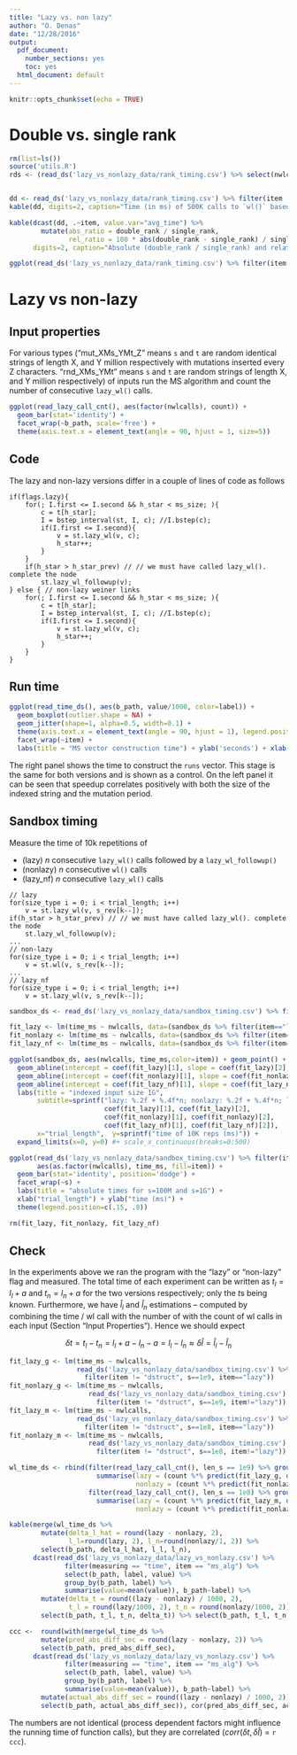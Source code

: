 ```yaml
---
title: "Lazy vs. non lazy"
author: "O. Denas"
date: "12/28/2016"
output:
  pdf_document: 
    number_sections: yes
    toc: yes
  html_document: default
---
```


```r
knitr::opts_chunk$set(echo = TRUE)
```

# Double vs. single rank
```r
rm(list=ls())
source('utils.R')
rds <- (read_ds('lazy_vs_nonlazy_data/rank_timing.csv') %>% select(nwlcalls, item, time_ms) %>% filter(item != "dstruct"))


dd <- read_ds('lazy_vs_nonlazy_data/rank_timing.csv') %>% filter(item != "dstruct") %>% group_by(item) %>% summarise(avg_time = mean(time_ms), sd_time = sd(time_ms))
kable(dd, digits=2, caption="Time (in ms) of 500K calls to `wl()` based on `single_rank()` or `double_rank()` methods on 100MB random DNA input; Mean/sd over 20 repetitions.")
```

```r
kable(dcast(dd, .~item, value.var="avg_time") %>% 
        mutate(abs_ratio = double_rank / single_rank,
               rel_ratio = 100 * abs(double_rank - single_rank) / single_rank),
      digits=2, caption="Absolute (double_rank / single_rank) and relative (100 * |double_rank - single_rank| / single_rank) ratios of average times from the above table.", row.names=FALSE)

ggplot(read_ds('lazy_vs_nonlazy_data/rank_timing.csv') %>% filter(item != "dstruct"), aes(item, time_ms)) + geom_boxplot() + geom_jitter(alpha=.3, width = 0.2) + ylab('total time (ms)')
```

# Lazy vs non-lazy
## Input properties

For various types ("mut_XMs_YMt_Z" means `s` and `t` are random identical strings of length X, and Y million respectively with mutations inserted every Z characters. "rnd_XMs_YMt" means `s` and `t` are random strings of length X, and Y million respectively) of inputs run the MS algorithm and count the number of consecutive `lazy_wl()` calls.

```r
ggplot(read_lazy_call_cnt(), aes(factor(nwlcalls), count)) + 
  geom_bar(stat='identity') + 
  facet_wrap(~b_path, scale='free') + 
  theme(axis.text.x = element_text(angle = 90, hjust = 1, size=5))
```

\newpage
## Code
The lazy and non-lazy versions differ in a couple of lines of code as follows

```
if(flags.lazy){
    for(; I.first <= I.second && h_star < ms_size; ){
        c = t[h_star];
        I = bstep_interval(st, I, c); //I.bstep(c);
        if(I.first <= I.second){
            v = st.lazy_wl(v, c); 
            h_star++;
        }   
    }   
    if(h_star > h_star_prev) // // we must have called lazy_wl(). complete the node
        st.lazy_wl_followup(v);
} else { // non-lazy weiner links
    for(; I.first <= I.second && h_star < ms_size; ){
        c = t[h_star];
        I = bstep_interval(st, I, c); //I.bstep(c);
        if(I.first <= I.second){
            v = st.lazy_wl(v, c); 
            h_star++;
        }   
    }   
}
```
\newpage
## Run time
```r
ggplot(read_time_ds(), aes(b_path, value/1000, color=label)) + 
  geom_boxplot(outlier.shape = NA) + 
  geom_jitter(shape=1, alpha=0.5, width=0.1) + 
  theme(axis.text.x = element_text(angle = 90, hjust = 1), legend.position=c(.9, .8)) + 
  facet_wrap(~item) +
  labs(title = "MS vector construction time") + ylab('seconds') + xlab("input type") 
```

The right panel shows the time to construct the `runs` vector. This stage is the same for both versions and is shown as a control. On the left panel it can be seen that speedup correlates positively with both the size of the indexed string and the mutation period.

\newpage
## Sandbox timing
Measure the time of 10k repetitions of 

 * (lazy) $n$ consecutive `lazy_wl()` calls followed by a `lazy_wl_followup()`
 * (nonlazy) $n$ consecutive `wl()` calls
 * (lazy_nf) $n$ consecutive `lazy_wl()` calls

```
// lazy
for(size_type i = 0; i < trial_length; i++)
    v = st.lazy_wl(v, s_rev[k--]);
if(h_star > h_star_prev) // // we must have called lazy_wl(). complete the node
    st.lazy_wl_followup(v);
...
// non-lazy
for(size_type i = 0; i < trial_length; i++)
    v = st.wl(v, s_rev[k--]);
...
// lazy_nf
for(size_type i = 0; i < trial_length; i++)
    v = st.lazy_wl(v, s_rev[k--]);
```


```r
sandbox_ds <- read_ds('lazy_vs_nonlazy_data/sandbox_timing.csv') %>% filter(item != "dstruct", s==1e9, nwlcalls<100)

fit_lazy <- lm(time_ms ~ nwlcalls, data=(sandbox_ds %>% filter(item=="lazy")))
fit_nonlazy <- lm(time_ms ~ nwlcalls, data=(sandbox_ds %>% filter(item=="nonlazy")))
fit_lazy_nf <- lm(time_ms ~ nwlcalls, data=(sandbox_ds %>% filter(item=="lazy_nf")))

ggplot(sandbox_ds, aes(nwlcalls, time_ms,color=item)) + geom_point() + 
  geom_abline(intercept = coef(fit_lazy)[1], slope = coef(fit_lazy)[2], color='red', alpha=0.5) + 
  geom_abline(intercept = coef(fit_nonlazy)[1], slope = coef(fit_nonlazy)[2], color='blue', alpha=0.5) +
  geom_abline(intercept = coef(fit_lazy_nf)[1], slope = coef(fit_lazy_nf)[2], color='green', alpha=0.5) +
  labs(title = "indexed input size 1G", 
       subtitle=sprintf("lazy: %.2f + %.4f*n; nonlazy: %.2f + %.4f*n; lazy_nf: %.2f + %.4f*n", 
                        coef(fit_lazy)[1], coef(fit_lazy)[2],
                        coef(fit_nonlazy)[1], coef(fit_nonlazy)[2],
                        coef(fit_lazy_nf)[1], coef(fit_lazy_nf)[2]), 
       x="trial_length",  y=sprintf("time of 10K reps (ms)")) + 
  expand_limits(x=0, y=0) #+ scale_x_continuous(breaks=0:500)

ggplot(read_ds('lazy_vs_nonlazy_data/sandbox_timing.csv') %>% filter(item != "dstruct", nwlcalls < 100),
       aes(as.factor(nwlcalls), time_ms, fill=item)) + 
  geom_bar(stat='identity', position='dodge') + 
  facet_wrap(~s) +
  labs(title = "absolute times for s=100M and s=1G") + 
  xlab("trial_length") + ylab("time (ms)") +
  theme(legend.position=c(.15, .8))

rm(fit_lazy, fit_nonlazy, fit_lazy_nf)
```

## Check
In the experiments above we ran the program with the "lazy" or "non-lazy" flag and measured. The total time of each experiment can be written as $t_l = l_l + a$ and  $t_n = l_n + a$ for the two versions respectively; only the $t$s being known. Furthermore, we have  $\hat{l}_l$ and $\hat{l}_n$ estimations -- computed by combining the time / wl call with the number of with the count of wl calls in each input (Section "Input Properties"). Hence we should expect 

$$
\delta t = t_l - t_n = l_l + a - l_n - a = l_l - l_n \approx \delta\hat{l} = \hat{l}_l - \hat{l}_n
$$


```r
fit_lazy_g <- lm(time_ms ~ nwlcalls,
                 read_ds('lazy_vs_nonlazy_data/sandbox_timing.csv') %>% 
                   filter(item != "dstruct", s==1e9, item=="lazy"))
fit_nonlazy_g <- lm(time_ms ~ nwlcalls,
                    read_ds('lazy_vs_nonlazy_data/sandbox_timing.csv') %>% 
                      filter(item != "dstruct", s==1e9, item!="lazy"))
fit_lazy_m <- lm(time_ms ~ nwlcalls,
                 read_ds('lazy_vs_nonlazy_data/sandbox_timing.csv') %>% 
                   filter(item != "dstruct", s==1e8, item=="lazy"))
fit_nonlazy_m <- lm(time_ms ~ nwlcalls,
                    read_ds('lazy_vs_nonlazy_data/sandbox_timing.csv') %>% 
                      filter(item != "dstruct", s==1e8, item!="lazy"))

wl_time_ds <- rbind(filter(read_lazy_call_cnt(), len_s == 1e9) %>% group_by(b_path) %>% 
                      summarise(lazy = (count %*% predict(fit_lazy_g, data.frame(nwlcalls = nwlcalls)) / 10000)[1,1] / 1000,
                                nonlazy = (count %*% predict(fit_nonlazy_g, data.frame(nwlcalls = nwlcalls)) / 10000)[1, 1] / 1000), 
                    filter(read_lazy_call_cnt(), len_s == 1e8) %>% group_by(b_path) %>% 
                      summarise(lazy = (count %*% predict(fit_lazy_m, data.frame(nwlcalls = nwlcalls)) / 10000)[1,1] / 1000,
                                nonlazy = (count %*% predict(fit_nonlazy_m, data.frame(nwlcalls = nwlcalls)) / 10000)[1, 1] / 1000))

kable(merge(wl_time_ds %>% 
        mutate(delta_l_hat = round(lazy - nonlazy, 2), 
               l_l=round(lazy, 2), l_n=round(nonlazy/1, 2)) %>% 
        select(b_path, delta_l_hat, l_l, l_n),
      dcast(read_ds('lazy_vs_nonlazy_data/lazy_vs_nonlazy.csv') %>% 
              filter(measuring == "time", item == "ms_alg") %>% 
              select(b_path, label, value) %>%
              group_by(b_path, label) %>% 
              summarise(value=mean(value)), b_path~label) %>%
        mutate(delta_t = round((lazy - nonlazy) / 1000, 2),
               t_l = round(lazy/1000, 2), t_n = round(nonlazy/1000, 2)) %>% 
        select(b_path, t_l, t_n, delta_t)) %>% select(b_path, t_l, t_n, l_l, l_n, delta_t, delta_l_hat), digits=2, row.names=FALSE)

ccc <-  round(with(merge(wl_time_ds %>% 
        mutate(pred_abs_diff_sec = round(lazy - nonlazy, 2)) %>% 
        select(b_path, pred_abs_diff_sec),
      dcast(read_ds('lazy_vs_nonlazy_data/lazy_vs_nonlazy.csv') %>% 
              filter(measuring == "time", item == "ms_alg") %>% 
              select(b_path, label, value) %>%
              group_by(b_path, label) %>% 
              summarise(value=mean(value)), b_path~label) %>%
        mutate(actual_abs_diff_sec = round((lazy - nonlazy) / 1000, 2)) %>% 
        select(b_path, actual_abs_diff_sec)), cor(pred_abs_diff_sec, actual_abs_diff_sec)), 2)
```

The numbers are not identical (process dependent factors might influence the running time of function calls), but they are correlated ($corr(\delta t, \delta\hat{l})$ = `r ccc`).


